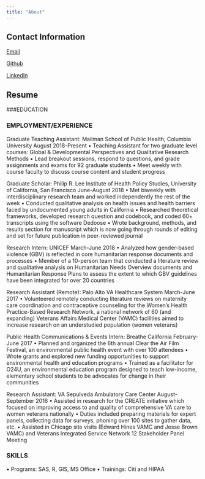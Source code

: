 ```yaml
---
title: "About"
---
```


## Contact Information

[Email](jshekelle@gmail.com) 

[Github](http://github.com/<jshekelle>/)

[LinkedIn](https://www.linkedin.com/in/jeanette-shekelle-b51553122/)


## Resume

###EDUCATION

### EMPLOYMENT/EXPERIENCE

Graduate Teaching Assistant: Mailman School of Public Health, Columbia University			    August 2018-Present
•	Teaching Assistant for two graduate level courses: Global & Developmental Perspectives and Qualitative Research Methods
•	Lead breakout sessions, respond to questions, and grade assignments and exams for 92 graduate students
•	Meet weekly with course faculty to discuss course content and student progress

Graduate Scholar: Philip R. Lee Institute of Health Policy Studies, University of California, San Francisco         June-August 2018
•	Met biweekly with interdisciplinary research team and worked independently the rest of the week
•	Conducted qualitative analysis on health issues and health barriers faced by undocumented young adults in California
•	Researched theoretical frameworks, developed research question and codebook, and coded 60+ transcripts using the software Dedoose
•	Wrote background, methods, and results section for manuscript which is now going through rounds of editing and set for future publication in peer-reviewed journal

Research Intern: UNICEF									                        March-June 2018
•	Analyzed how gender-based violence (GBV) is reflected in core humanitarian response documents and processes
•	Member of a 10-person team that conducted a literature review and qualitative analysis on Humanitarian Needs Overview documents and Humanitarian Response Plans to assess the extent to which GBV guidelines have been integrated for over 20 countries

Research Assistant (Remote): Palo Alto VA Healthcare System					   	          March-June 2017
•	Volunteered remotely conducting literature reviews on maternity care coordination and contraceptive counseling for the Women’s Health Practice-Based Research Network, a national network of 60 (and expanding) Veterans Affairs Medical Center (VAMC) facilities aimed to increase research on an understudied population (women veterans) 

Public Health Communications & Events Intern: Breathe California					      February-June 2017
•	Planned and organized the 6th annual Clear the Air Film Festival, an environmental public health event with over 100 attendees
•	Wrote grants and explored new funding opportunities to support environmental health and education programs
•	Trained as a facilitator for O24U, an environmental education program designed to teach low-income, elementary school students to be advocates for change in their communities

Research Assistant: VA Sepulveda Ambulatory Care Center					             August-September 2016
•	Assisted in research for the CREATE initiative which focused on improving access to and quality of comprehensive VA care to women veterans nationally
•	Duties included preparing materials for expert panels, collecting data for surveys, phoning over 100 sites to gather data, etc. 
•	Assisted in Chicago site visits (Edward Hines VAMC and Jesse Brown VAMC) and Veterans Integrated Service Network 12 Stakeholder Panel Meeting 


### SKILLS
•	Programs: SAS, R, GIS, MS Office
•	Trainings: Citi and HIPAA


